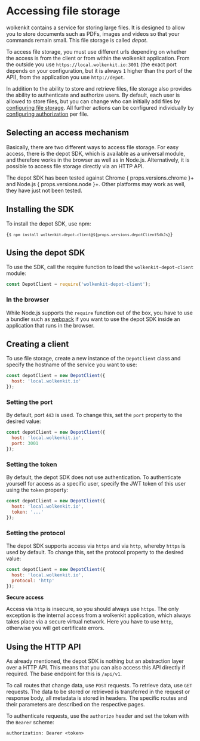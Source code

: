 
# Accessing file storage

wolkenkit contains a service for storing large files. It is designed to allow you to store documents such as PDFs, images and videos so that your commands remain small. This file storage is called *depot*.

To access file storage, you must use different urls depending on whether the access is from the client or from within the wolkenkit application. From the outside you use `https://local.wolkenkit.io:3001` (the exact port depends on your configuration, but it is always `1` higher than the port of the API), from the application you use `http://depot`.

In addition to the ability to store and retrieve files, file storage also provides the ability to authenticate and authorize users. By default, each user is allowed to store files, but you can change who can initially add files by [configuring file storage](../../configuring-an-application/configuring-file-storage/). All further actions can be configured individually by [configuring authorization](../configuring-authorization/) per file.

## Selecting an access mechanism

Basically, there are two different ways to access file storage. For easy access, there is the depot SDK, which is available as a universal module, and therefore works in the browser as well as in Node.js. Alternatively, it is possible to access file storage directly via an HTTP API.

<p>
  The depot SDK has been tested against Chrome { props.versions.chrome }+ and Node.js  { props.versions.node }+. Other platforms may work as well, they have just not been tested.
</p>

## Installing the SDK

To install the depot SDK, use npm:

<Code language='shell'>{`
  $ npm install wolkenkit-depot-client@${props.versions.depotClientSdkJs}
`}</Code>

## Using the depot SDK

To use the SDK, call the require function to load the `wolkenkit-depot-client` module:

```javascript
const DepotClient = require('wolkenkit-depot-client');
```

### In the browser

While Node.js supports the `require` function out of the box, you have to use a bundler such as [webpack](https://webpack.js.org/) if you want to use the depot SDK inside an application that runs in the browser.

## Creating a client

To use file storage, create a new instance of the `DepotClient` class and specify the hostname of the service you want to use:

```javascript
const depotClient = new DepotClient({
  host: 'local.wolkenkit.io'
});
```

### Setting the port

By default, port `443` is used. To change this, set the `port` property to the desired value:

```javascript
const depotClient = new DepotClient({
  host: 'local.wolkenkit.io',
  port: 3001
});
```

### Setting the token

By default, the depot SDK does not use authentication. To authenticate yourself for access as a specific user, specify the JWT token of this user using the `token` property:

```javascript
const depotClient = new DepotClient({
  host: 'local.wolkenkit.io',
  token: '...'
});
```

### Setting the protocol

The depot SDK supports access via `https` and via `http`, whereby `https` is used by default. To change this, set the protocol property to the desired value:

```javascript
const depotClient = new DepotClient({
  host: 'local.wolkenkit.io',
  protocol: 'http'
});
```

<Hint type='warning'>

  **Secure access**

  Access via `http` is insecure, so you should always use `https`. The only exception is the internal access from a wolkenkit application, which always takes place via a secure virtual network. Here you have to use `http`, otherwise you will get certificate errors.

</Hint>

## Using the HTTP API

As already mentioned, the depot SDK is nothing but an abstraction layer over a HTTP API. This means that you can also access this API directly if required. The base endpoint for this is `/api/v1`.

To call routes that change data, use `POST` requests. To retrieve data, use `GET` requests. The data to be stored or retrieved is transferred in the request or response body, all metadata is stored in headers. The specific routes and their parameters are described on the respective pages.

To authenticate requests, use the `authorize` header and set the token with the `Bearer` scheme:

```
authorization: Bearer <token>
```
